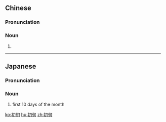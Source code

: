 ==Chinese==
{{zh-forms}}

===Pronunciation===
{{zh-pron
|m=chūxún
|mn=chho͘-sûn
|cat=n
}}

===Noun===
{{zh-noun}}

# {{zh-alt-name|上旬}}

----

==Japanese==
{{ja-kanjitab|しょ|じゅん|yomi=on}}

===Pronunciation===
{{ja-pron|しょじゅん|y=on}}

===Noun===
{{ja-noun|しょじゅん}}

# first 10 days of the month

[[ko:初旬]]
[[hu:初旬]]
[[zh:初旬]]